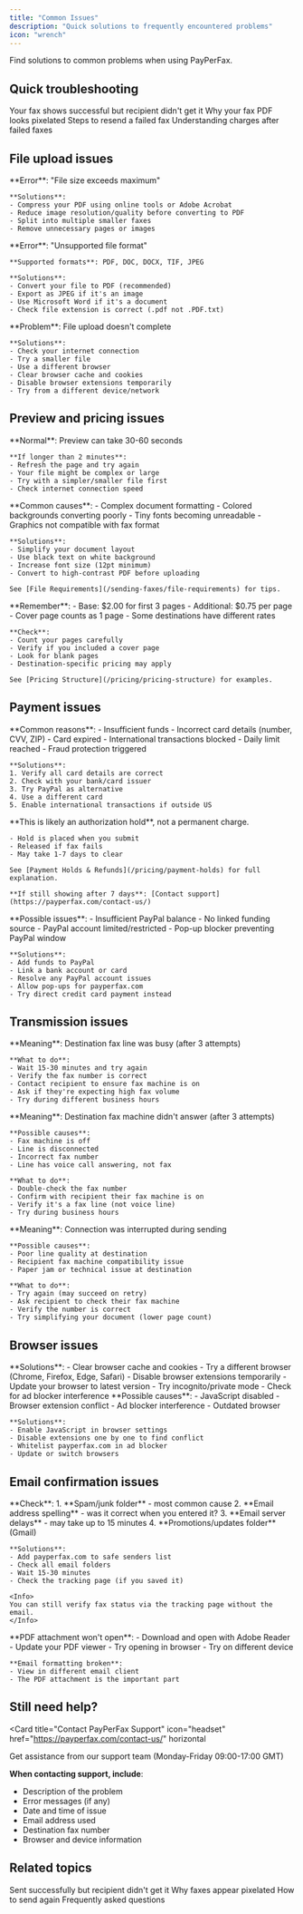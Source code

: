 ```yaml
---
title: "Common Issues"
description: "Quick solutions to frequently encountered problems"
icon: "wrench"
---
```


Find solutions to common problems when using PayPerFax.

## Quick troubleshooting

<CardGroup cols={2}>
  <Card
    title="Fax Marked as Sent But Not Received"
    icon="question"
    href="/troubleshooting/fax-not-received"
  >
    Your fax shows successful but recipient didn't get it
  </Card>
  <Card
    title="Low Quality Confirmations"
    icon="image"
    href="/troubleshooting/low-quality-confirmations"
  >
    Why your fax PDF looks pixelated
  </Card>
  <Card
    title="How to Resend a Fax"
    icon="rotate"
    href="/troubleshooting/resending-faxes"
  >
    Steps to resend a failed fax
  </Card>
  <Card
    title="Payment Hold Issues"
    icon="credit-card"
    href="/pricing/payment-holds"
  >
    Understanding charges after failed faxes
  </Card>
</CardGroup>

## File upload issues

<AccordionGroup>
  <Accordion title="File too large (over 8MB)" icon="file">
    **Error**: "File size exceeds maximum"

    **Solutions**:
    - Compress your PDF using online tools or Adobe Acrobat
    - Reduce image resolution/quality before converting to PDF
    - Split into multiple smaller faxes
    - Remove unnecessary pages or images
  </Accordion>

  <Accordion title="File format not accepted" icon="ban">
    **Error**: "Unsupported file format"

    **Supported formats**: PDF, DOC, DOCX, TIF, JPEG

    **Solutions**:
    - Convert your file to PDF (recommended)
    - Export as JPEG if it's an image
    - Use Microsoft Word if it's a document
    - Check file extension is correct (.pdf not .PDF.txt)
  </Accordion>

  <Accordion title="Upload fails or times out" icon="clock">
    **Problem**: File upload doesn't complete

    **Solutions**:
    - Check your internet connection
    - Try a smaller file
    - Use a different browser
    - Clear browser cache and cookies
    - Disable browser extensions temporarily
    - Try from a different device/network
  </Accordion>
</AccordionGroup>

## Preview and pricing issues

<AccordionGroup>
  <Accordion title="Preview taking too long" icon="hourglass">
    **Normal**: Preview can take 30-60 seconds

    **If longer than 2 minutes**:
    - Refresh the page and try again
    - Your file might be complex or large
    - Try with a simpler/smaller file first
    - Check internet connection speed
  </Accordion>

  <Accordion title="Preview looks wrong or broken" icon="triangle-exclamation">
    **Common causes**:
    - Complex document formatting
    - Colored backgrounds converting poorly
    - Tiny fonts becoming unreadable
    - Graphics not compatible with fax format

    **Solutions**:
    - Simplify your document layout
    - Use black text on white background
    - Increase font size (12pt minimum)
    - Convert to high-contrast PDF before uploading

    See [File Requirements](/sending-faxes/file-requirements) for tips.
  </Accordion>

  <Accordion title="Price seems wrong" icon="dollar-sign">
    **Remember**:
    - Base: $2.00 for first 3 pages
    - Additional: $0.75 per page
    - Cover page counts as 1 page
    - Some destinations have different rates

    **Check**:
    - Count your pages carefully
    - Verify if you included a cover page
    - Look for blank pages
    - Destination-specific pricing may apply

    See [Pricing Structure](/pricing/pricing-structure) for examples.
  </Accordion>
</AccordionGroup>

## Payment issues

<AccordionGroup>
  <Accordion title="Payment declined" icon="credit-card">
    **Common reasons**:
    - Insufficient funds
    - Incorrect card details (number, CVV, ZIP)
    - Card expired
    - International transactions blocked
    - Daily limit reached
    - Fraud protection triggered

    **Solutions**:
    1. Verify all card details are correct
    2. Check with your bank/card issuer
    3. Try PayPal as alternative
    4. Use a different card
    5. Enable international transactions if outside US
  </Accordion>

  <Accordion title="I see a charge but my fax failed" icon="ban">
    **This is likely an authorization hold**, not a permanent charge.

    - Hold is placed when you submit
    - Released if fax fails
    - May take 1-7 days to clear

    See [Payment Holds & Refunds](/pricing/payment-holds) for full explanation.

    **If still showing after 7 days**: [Contact support](https://payperfax.com/contact-us/)
  </Accordion>

  <Accordion title="PayPal payment not working" icon="paypal">
    **Possible issues**:
    - Insufficient PayPal balance
    - No linked funding source
    - PayPal account limited/restricted
    - Pop-up blocker preventing PayPal window

    **Solutions**:
    - Add funds to PayPal
    - Link a bank account or card
    - Resolve any PayPal account issues
    - Allow pop-ups for payperfax.com
    - Try direct credit card payment instead
  </Accordion>
</AccordionGroup>

## Transmission issues

<AccordionGroup>
  <Accordion title="Fax failed - line busy" icon="phone-slash">
    **Meaning**: Destination fax line was busy (after 3 attempts)

    **What to do**:
    - Wait 15-30 minutes and try again
    - Verify the fax number is correct
    - Contact recipient to ensure fax machine is on
    - Ask if they're expecting high fax volume
    - Try during different business hours
  </Accordion>

  <Accordion title="Fax failed - no answer" icon="phone-xmark">
    **Meaning**: Destination fax machine didn't answer (after 3 attempts)

    **Possible causes**:
    - Fax machine is off
    - Line is disconnected
    - Incorrect fax number
    - Line has voice call answering, not fax

    **What to do**:
    - Double-check the fax number
    - Confirm with recipient their fax machine is on
    - Verify it's a fax line (not voice line)
    - Try during business hours
  </Accordion>

  <Accordion title="Fax failed - transmission error" icon="triangle-exclamation">
    **Meaning**: Connection was interrupted during sending

    **Possible causes**:
    - Poor line quality at destination
    - Recipient fax machine compatibility issue
    - Paper jam or technical issue at destination

    **What to do**:
    - Try again (may succeed on retry)
    - Ask recipient to check their fax machine
    - Verify the number is correct
    - Try simplifying your document (lower page count)
  </Accordion>
</AccordionGroup>

## Browser issues

<AccordionGroup>
  <Accordion title="Page not loading or displaying incorrectly" icon="browser">
    **Solutions**:
    - Clear browser cache and cookies
    - Try a different browser (Chrome, Firefox, Edge, Safari)
    - Disable browser extensions temporarily
    - Update your browser to latest version
    - Try incognito/private mode
    - Check for ad blocker interference
  </Accordion>

  <Accordion title="Can't click buttons or submit form" icon="mouse-pointer">
    **Possible causes**:
    - JavaScript disabled
    - Browser extension conflict
    - Ad blocker interference
    - Outdated browser

    **Solutions**:
    - Enable JavaScript in browser settings
    - Disable extensions one by one to find conflict
    - Whitelist payperfax.com in ad blocker
    - Update or switch browsers
  </Accordion>
</AccordionGroup>

## Email confirmation issues

<AccordionGroup>
  <Accordion title="Didn't receive confirmation email" icon="envelope">
    **Check**:
    1. **Spam/junk folder** - most common cause
    2. **Email address spelling** - was it correct when you entered it?
    3. **Email server delays** - may take up to 15 minutes
    4. **Promotions/updates folder** (Gmail)

    **Solutions**:
    - Add payperfax.com to safe senders list
    - Check all email folders
    - Wait 15-30 minutes
    - Check the tracking page (if you saved it)

    <Info>
    You can still verify fax status via the tracking page without the email.
    </Info>
  </Accordion>

  <Accordion title="Email confirmation looks corrupted" icon="file-circle-xmark">
    **PDF attachment won't open**:
    - Download and open with Adobe Reader
    - Update your PDF viewer
    - Try opening in browser
    - Try on different device

    **Email formatting broken**:
    - View in different email client
    - The PDF attachment is the important part
  </Accordion>
</AccordionGroup>

## Still need help?

<Card
  title="Contact PayPerFax Support"
  icon="headset"
  href="https://payperfax.com/contact-us/"
  horizontal
>
  Get assistance from our support team (Monday-Friday 09:00-17:00 GMT)
</Card>

**When contacting support, include**:
- Description of the problem
- Error messages (if any)
- Date and time of issue
- Email address used
- Destination fax number
- Browser and device information

## Related topics

<CardGroup cols={2}>
  <Card
    title="Fax Not Received"
    icon="question"
    href="/troubleshooting/fax-not-received"
  >
    Sent successfully but recipient didn't get it
  </Card>
  <Card
    title="Low Quality Confirmations"
    icon="image"
    href="/troubleshooting/low-quality-confirmations"
  >
    Why faxes appear pixelated
  </Card>
  <Card
    title="Resending Faxes"
    icon="rotate"
    href="/troubleshooting/resending-faxes"
  >
    How to send again
  </Card>
  <Card
    title="FAQ"
    icon="circle-question"
    href="/faq"
  >
    Frequently asked questions
  </Card>
</CardGroup>
